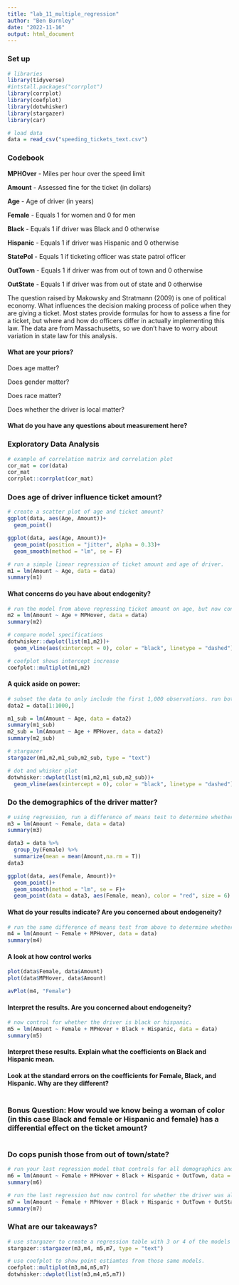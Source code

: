 ```yaml
---
title: "lab_11_multiple_regression"
author: "Ben Burnley"
date: "2022-11-16"
output: html_document
---
```


### Set up

```r
# libraries 
library(tidyverse)
#intstall.packages("corrplot")
library(corrplot)
library(coefplot)
library(dotwhisker)
library(stargazer)
library(car)

# load data 
data = read_csv("speeding_tickets_text.csv")
```

### Codebook

**MPHOver** - Miles per hour over the speed limit

**Amount** - Assessed fine for the ticket (in dollars)

**Age** - Age of driver (in years)

**Female**  - Equals 1 for women and 0 for men

**Black** - Equals 1 if driver was Black and 0 otherwise

**Hispanic** - Equals 1 if driver was Hispanic and 0 otherwise

**StatePol**  - Equals 1 if ticketing officer was state patrol officer

**OutTown** - Equals 1 if driver was from out of town and 0 otherwise

**OutState**  - Equals 1 if driver was from out of state and 0 otherwise

The question raised by Makowsky and Stratmann (2009) is one of political economy. What influences the decision making process of police when they are giving a ticket. Most states provide formulas for how to assess a fine for a ticket, but where and how do officers differ in actually implementing this law. The data are from Massachusetts, so we don't have to worry about variation in state law for this analysis.

#### What are your priors?

Does age matter?

Does gender matter?

Does race matter?

Does whether the driver is local matter?

#### What do you have any questions about measurement here?

### Exploratory Data Analysis

```r
# example of correlation matrix and correlation plot
cor_mat = cor(data)
cor_mat
corrplot::corrplot(cor_mat)
```

### Does age of driver influence ticket amount?

```r
# create a scatter plot of age and ticket amount? 
ggplot(data, aes(Age, Amount))+
  geom_point()

ggplot(data, aes(Age, Amount))+
  geom_point(position = "jitter", alpha = 0.33)+
  geom_smooth(method = "lm", se = F)

# run a simple linear regression of ticket amount and age of driver. 
m1 = lm(Amount ~ Age, data = data)
summary(m1)
```

#### What concerns do you have about endogenity?

```r
# run the model from above regressing ticket amount on age, but now control for miles per hour over the speed limit. 
m2 = lm(Amount ~ Age + MPHover, data = data)
summary(m2)
```

```r
# compare model specifications
dotwhisker::dwplot(list(m1,m2))+
  geom_vline(aes(xintercept = 0), color = "black", linetype = "dashed")

# coefplot shows intercept increase
coefplot::multiplot(m1,m2)
```

#### A quick aside on power:

```r
# subset the data to only include the first 1,000 observations. run both models again on this new data. What happens to our t-statistics and standard errors? 
data2 = data[1:1000,]

m1_sub = lm(Amount ~ Age, data = data2)
summary(m1_sub)
m2_sub = lm(Amount ~ Age + MPHover, data = data2)
summary(m2_sub)
```

```r
# stargazer
stargazer(m1,m2,m1_sub,m2_sub, type = "text")
```

```r
# dot and whisker plot
dotwhisker::dwplot(list(m1,m2,m1_sub,m2_sub))+
  geom_vline(aes(xintercept = 0), color = "black", linetype = "dashed")
```

### Do the demographics of the driver matter?

```r
# using regression, run a difference of means test to determine whether men and women are fined differently.
m3 = lm(Amount ~ Female, data = data)
summary(m3)
```

```r
data3 = data %>% 
  group_by(Female) %>% 
  summarize(mean = mean(Amount,na.rm = T))
data3

ggplot(data, aes(Female, Amount))+
  geom_point()+
  geom_smooth(method = "lm", se = F)+
  geom_point(data = data3, aes(Female, mean), color = "red", size = 6)
```

#### What do your results indicate? Are you concerned about endogeneity?

```r
# run the same difference of means test from above to determine whether men and women are fined differently but controlling for MPH over the speed limit. 
m4 = lm(Amount ~ Female + MPHover, data = data)
summary(m4)
```

#### A look at how control works

```r
plot(data$Female, data$Amount)
plot(data$MPHover, data$Amount)

avPlot(m4, "Female")
```

#### Interpret the results. Are you concerned about endogeneity?

```r
# now control for whether the driver is black or hispanic.
m5 = lm(Amount ~ Female + MPHover + Black + Hispanic, data = data)
summary(m5)
```

#### Interpret these results. Explain what the coefficients on Black and Hispanic mean.

#### Look at the standard errors on the coefficients for Female, Black, and Hispanic. Why are they different?

```r

```

### Bonus Question: How would we know being a woman of color (in this case Black and female or Hispanic and female) has a differential effect on the ticket amount?

```r

```

### Do cops punish those from out of town/state?

```r
# run your last regression model that controls for all demographics and MPH over the speed limit, but now control for whether the driver is from out of town? 
m6 = lm(Amount ~ Female + MPHover + Black + Hispanic + OutTown, data = data)
summary(m6)
```

```r
# run the last regression but now control for whether the driver was also from out of state.
m7 = lm(Amount ~ Female + MPHover + Black + Hispanic + OutTown + OutState, data = data)
summary(m7)
```

### What are our takeaways?

```r
# use stargazer to create a regression table with 3 or 4 of the models used above. 
stargazer::stargazer(m3,m4, m5,m7, type = "text")

# use coefplot to show point estiamtes from those same models.
coefplot::multiplot(m3,m4,m5,m7)
dotwhisker::dwplot(list(m3,m4,m5,m7))
```
